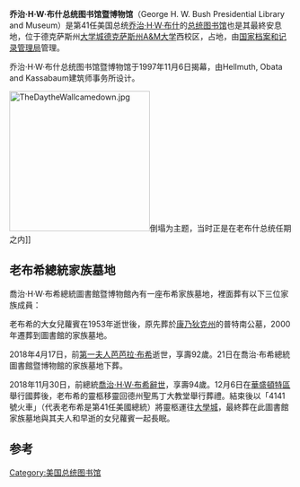 {{NoteTA
|G1=US Presidents
}}
{{unreferenced|time=2018-12-10T06:18:18+00:00}}
{{Infobox presidential library
| name =乔治·H·W·布什总统图书馆暨博物馆<br>{{lang|en| George H. W. Bush Presidential Library and Museum}}
| image =George Bush Presidential Library.jpg
| location = 美国德克萨斯州大学城
| dedication_date = 1997年11月6日
| named_for = [[乔治·H·W·布什|乔治·H·W·布什]]
| architect = Hellmuth, Obata and Kassabaum
| size ={{convert|69049|sqft|m2|-2}}
| cost_amount = 4300万美元
| website = [https://www.bush41.org/ 官方網站]
}}
'''乔治·H·W·布什总统图书馆暨博物馆'''（George H. W. Bush Presidential Library and Museum）是第41任美国总统[[老布什|乔治·H·W·布什]]的[[总统图书馆|总统图书馆]]也是其最終安息地，位于德克萨斯州[[大学城_(德克萨斯州)|大学城]][[德克萨斯州A&M大学|德克萨斯州A&M大学]]西校区，占地{{convert|90|acre|m2|adj=on}}，由[[国家档案和记录管理局|国家档案和记录管理局]]管理。

乔治·H·W·布什总统图书馆暨博物馆于1997年11月6日揭幕，由Hellmuth, Obata and Kassabaum建筑师事务所设计。

[[File:TheDaytheWallcamedown.jpg|250px]]倒塌为主题，当时正是在老布什总统任期之内]]

==老布希總統家族墓地==

喬治·H·W·布希總統圖書館暨博物館內有一座布希家族墓地，裡面葬有以下三位家族成員：

老布希的大女兒蘿賓在1953年逝世後，原先葬於[[康乃狄克州|康乃狄克州]]的普特南公墓，2000年遷葬到圖書館的家族墓地。

2018年4月17日，前[[第一夫人|第一夫人]][[芭芭拉·布希|芭芭拉·布希]]逝世，享壽92歲。21日在喬治·布希總統圖書館暨博物館的家族墓地下葬。

2018年11月30日，前總統[[喬治·H·W·布希|喬治·H·W·布希]][[喬治·H·W·布希之死及國葬|辭世]]，享壽94歲。12月6日在[[華盛頓特區|華盛頓特區]]舉行國葬後，老布希的靈柩移靈回德州聖馬丁大教堂舉行葬禮。結束後以「4141號火車」（代表老布希是第41任美國總統）將靈柩運往[[大學城|大學城]]，最終葬在此圖書館家族墓地與其夫人和早逝的女兒蘿賓一起長眠。

==参考==
{{Reflist}}
[[Category:美国总统图书馆|Category:美国总统图书馆]]